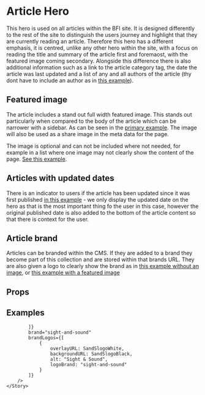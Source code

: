 
<Meta title="2 Pattern Library/1 Structure/Hero Article" component={HeroArticle} />

# Article Hero 

This hero is used on all articles within the BFI site. It is designed differently to the rest of the site to distinguish the users journey and highlight that they are currently reading an article. Therefore this hero has a different emphasis, it is centred, unlike any other hero within the site, with a focus on reading the title and summary of the article first and foremaost, with the featured image coming secondary. Alongside this difference there is also additional information such as a link to the article category tag, the date the article was last updated and a list of any and all authors of the article (thy dont have to include an author as in [this example](/?path=/story/2-pattern-library-1-structure-hero-article--recommends-example-no-author)). 

## Featured image

The article includes a stand out full width featured image. This stands out particularly when compared to the body of the article which can be narrower with a sidebar. As can be seen in the [primary example](/?path=/story/2-pattern-library-1-structure-hero-article--feature-example). The image will also be used as a share image in the meta data for the page.

The image is optional and can not be included where not needed, for example in a list where one image may not clearly show the content of the page. [See this example](/?path=/story/2-pattern-library-1-structure-hero-article--list-example).

## Articles with updated dates

There is an indicator to users if the article has been updated since it was first published [in this example](/?path=/story/2-pattern-library-1-structure-hero-article--feature-example-updated-date) - we only display the updated date on the hero as that is the most important thing fo the user in this case, however the original published date is also added to the bottom of the article content so that there is context for the user.

## Article brand

Articles can be branded within the CMS. If they are added to a brand they become part of this collection and are stored within that brands URL. They are also given a logo to clearly show the brand as in [this example without an image](/?path=/story/2-pattern-library-1-structure-hero-article--recommends-example), or [this example with a featured image](/?path=/story/2-pattern-library-1-structure-hero-article--sight-sound-feature-example)
 
## Props 

<ArgsTable of={HeroArticle} />

## Examples 

<Canvas>
    <Story name="Feature example">
        <HeroArticle 
            image1920x1080="https://staging.core-cms.bfi.digital/sites/default/files/styles/responsive/public/1920/1080/1/2020-03/Hero.jpg"
            image192x108="https://staging.core-cms.bfi.digital/sites/default/files/styles/responsive/public/192/108/1/2020-03/Hero.jpg"
            imageAltText="Alt text for the image"
            imageCopyright="HELP MUSICIANS, directed by Thomas Guthrie"
            title="Britain on Lockdown: How online videos have shaped the crisis"
            standfirst="As the BFI National Archive calls on the British public to help map the digital video response to coronavirus across the UK, our curators begin a regular new series highlighting the online videos that have made an impact during the lockdown period."
            category="Article category"
            type="Feature"
            date="28 April 2020"
            authors={[
                {
                    name: "Ros Cranston",
                    url: "#"
                },
                {
                    name: "William Fowler",
                    url: "#"
                },
                {
                    name: "Steve Foxon",
                    url: "#"
                },
                {
                    name: "Will Massa",
                    url: "#"
                },
                {
                    name: "Patrick Russell",
                    url: "#"
                },
                {
                    name: "Jez Stewart",
                    url: "#"
                },
                {
                    name: "James Taylor",
                    url: "#"
                }
            ]}
        />
    </Story>
</Canvas>

<Canvas>
    <Story name="Feature example updated date">
        <HeroArticle 
            image1920x1080="https://staging.core-cms.bfi.digital/sites/default/files/styles/responsive/public/1920/1080/1/2020-03/Hero.jpg"
            image192x108="https://staging.core-cms.bfi.digital/sites/default/files/styles/responsive/public/192/108/1/2020-03/Hero.jpg"
            imageAltText="Alt text for the image"
            imageCopyright="HELP MUSICIANS, directed by Thomas Guthrie"
            title="Britain on Lockdown: How online videos have shaped the crisis"
            standfirst="As the BFI National Archive calls on the British public to help map the digital video response to coronavirus across the UK, our curators begin a regular new series highlighting the online videos that have made an impact during the lockdown period."
            category="Article category"
            type="Feature"
            date="28 April 2020"
            updatedDate="11 June 2020"
            authors={[
                {
                    name: "Ros Cranston",
                    url: "#"
                },
                {
                    name: "William Fowler",
                    url: "#"
                },
                {
                    name: "Steve Foxon",
                    url: "#"
                },
                {
                    name: "Will Massa",
                    url: "#"
                },
                {
                    name: "Patrick Russell",
                    url: "#"
                },
                {
                    name: "Jez Stewart",
                    url: "#"
                },
                {
                    name: "James Taylor",
                    url: "#"
                }
            ]}
            brand="sight-and-sound"
            brandLogos={[
                {
                    overlayURL: SandSlogoWhite,
                    backgroundURL: SandSlogoBlack,
                    alt: "Sight & Sound",
                    logoBrand: "sight-and-sound"
                }
            ]}
        />
    </Story>
</Canvas>

<Canvas>
    <Story name="List example">
        <HeroArticle 
            title="Five things to watch this weekend – 24-26 April"
            standfirst="British classics, French New Wave masterpieces and a grungy shocker – what are you watching this weekend?"
            category="What to watch"
            type="List"
            date="24 April 2020"
            updatedDate="24 April 2020"
            authors={[
                {
                    name: "Samuel Wigley",
                    url: "#"
                }
            ]}
        />
    </Story>
</Canvas>

<Canvas>
    <Story name="Recommends example">
        <HeroArticle 
            title="BFI Recommends: Carol"
            standfirst="The perfect adaptation: Todd Haynes’ exquisite film of Patricia Highsmith’s novel The Price of Salt is the latest in our daily series of recommendations, chosen by Emma Smart."
            category="BFI Recommends"
            date="1 May 2020"
            authors={[
                {
                    name: "Emma Smart",
                    url: "#"
                }
            ]}
            brand="sight-and-sound"
            brandLogos={[
                {
                    overlayURL: SandSlogoWhite,
                    backgroundURL: SandSlogoBlack,
                    alt: "Sight & Sound",
                    logoBrand: "sight-and-sound"
                }
            ]}
        />
    </Story>
</Canvas>

<Canvas>
    <Story name="Recommends example no author">
        <HeroArticle 
            title="BFI Recommends: Carol"
            standfirst="The perfect adaptation: Todd Haynes’ exquisite film of Patricia Highsmith’s novel The Price of Salt is the latest in our daily series of recommendations, chosen by Emma Smart."
            category="BFI Recommends"
            date="1 May 2020"
            authors={[
            
            ]}
            brand="sight-and-sound"
            brandLogos={[
                {
                    overlayURL: SandSlogoWhite,
                    backgroundURL: SandSlogoBlack,
                    alt: "Sight & Sound",
                    logoBrand: "sight-and-sound"
                }
            ]}
        />
    </Story>
</Canvas>

<Canvas>
    <Story name="Sight &amp; Sound Feature example">
        <HeroArticle 
            image1920x1080="https://staging.core-cms.bfi.digital/sites/default/files/styles/responsive/public/1920/1080/1/2020-03/Hero.jpg"
            image192x108="https://staging.core-cms.bfi.digital/sites/default/files/styles/responsive/public/192/108/1/2020-03/Hero.jpg"
            imageAltText="Alt text for the image"
            imageCopyright="HELP MUSICIANS, directed by Thomas Guthrie"
            title="Britain on Lockdown: How online videos have shaped the crisis"
            standfirst="As the BFI National Archive calls on the British public to help map the digital video response to coronavirus across the UK, our curators begin a regular new series highlighting the online videos that have made an impact during the lockdown period."
            category="Article category"
            type="Feature"
            date="28 April 2020"
            authors={[
                {
                    name: "Ros Cranston",
                    url: "#"
                },
                {
                    name: "William Fowler",
                    url: "#"
                },
                {
                    name: "Steve Foxon",
                    url: "#"
                },
                {
                    name: "Will Massa",
                    url: "#"
                },
                {
                    name: "Patrick Russell",
                    url: "#"
                },
                {
                    name: "Jez Stewart",
                    url: "#"
                },
                {
                    name: "James Taylor",
                    url: "#"
                }
            ]}
            brand="sight-and-sound"
            brandLogos={[
                {
                    overlayURL: SandSlogoWhite,
                    backgroundURL: SandSlogoBlack,
                    alt: "Sight & Sound",
                    logoBrand: "sight-and-sound"
                }
            ]}
        />
    </Story>
</Canvas>

<Canvas>
    <Story name="Sight &amp; Sound Feature example no hero image">
        <HeroArticle 
            title="Britain on Lockdown: How online videos have shaped the crisis"
            standfirst="As the BFI National Archive calls on the British public to help map the digital video response to coronavirus across the UK, our curators begin a regular new series highlighting the online videos that have made an impact during the lockdown period."
            category="Article category"
            type="Feature"
            date="28 April 2020"
            authors={[
                {
                    name: "Ros Cranston",
                    url: "#"
                },
                {
                    name: "William Fowler",
                    url: "#"
                },
                {
                    name: "Steve Foxon",
                    url: "#"
                },
                {
                    name: "Will Massa",
                    url: "#"
                },
                {
                    name: "Patrick Russell",
                    url: "#"
                },
                {
                    name: "Jez Stewart",
                    url: "#"
                },
                {
                    name: "James Taylor",
                    url: "#"
                }
            ]}
            brand="sight-and-sound"
            brandLogos={[
                {
                    overlayURL: SandSlogoWhite,
                    backgroundURL: SandSlogoBlack,
                    alt: "Sight & Sound",
                    logoBrand: "sight-and-sound"
                }
            ]}
        />
    </Story>
</Canvas>
